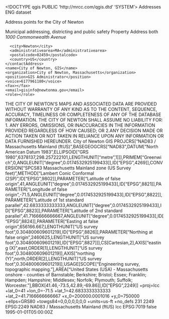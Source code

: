 <!DOCTYPE qgis PUBLIC 'http://mrcc.com/qgis.dtd' 'SYSTEM'>
<qgis version="3.20.1-Odense">
  <identifier>Addresses</identifier>
  <parentidentifier></parentidentifier>
  <language>ENG</language>
  <type>dataset</type>
  <title>Addresses</title>
  <abstract>Address points for the City of Newton

Municipal addressing, districting and public safety</abstract>
  <keywords vocabulary="Search keys">
    <keyword>Property</keyword>
    <keyword>Address</keyword>
  </keywords>
  <contact>
    <contactAddress>
      <type>both</type>
      <address>1000 Commonwealth Avenue</address>
      <city>Newton</city>
      <administrativearea>MA</administrativearea>
      <postalcode>02459</postalcode>
      <country>US</country>
    </contactAddress>
    <name>City of Newton, GIS</name>
    <organization>City of Newton, Massachusetts</organization>
    <position>GIS Administrator</position>
    <voice>6177961180</voice>
    <fax></fax>
    <email>gisinfo@newtonma.gov</email>
    <role></role>
  </contact>
  <links/>
  <fees></fees>
  <constraints type="Limitations of use">THE CITY OF NEWTON'S MAPS AND ASSOCIATED DATA ARE PROVIDED WITHOUT WARRANTY OF 
ANY KIND AS TO THE CONTENT, SEQUENCE, ACCURACY, TIMELINESS OR COMPLETENESS OF 
ANY OF THE DATABASE INFORMATION. THE CITY OF NEWTON SHALL ASSUME NO LIABILITY FOR: 
1. ANY ERRORS, OMISSIONS, OR INACCURACIES IN THE INFORMATION PROVIDED 
REGARDLESS OF HOW CAUSED; OR 
2.ANY DECISION MADE OR ACTION TAKEN OR NOT TAKEN IN RELIANCE UPON ANY 
INFORMATION OR DATA FURNISHED HEREUNDER.</constraints>
  <rights>City of Newton GIS</rights>
  <encoding></encoding>
  <crs>
    <spatialrefsys>
      <wkt>PROJCRS["NAD83 / Massachusetts Mainland (ftUS)",BASEGEOGCRS["NAD83",DATUM["North American Datum 1983",ELLIPSOID["GRS 1980",6378137,298.257222101,LENGTHUNIT["metre",1]]],PRIMEM["Greenwich",0,ANGLEUNIT["degree",0.0174532925199433]],ID["EPSG",4269]],CONVERSION["SPCS83 Massachusetts Mainland zone (US Survey feet)",METHOD["Lambert Conic Conformal (2SP)",ID["EPSG",9802]],PARAMETER["Latitude of false origin",41,ANGLEUNIT["degree",0.0174532925199433],ID["EPSG",8821]],PARAMETER["Longitude of false origin",-71.5,ANGLEUNIT["degree",0.0174532925199433],ID["EPSG",8822]],PARAMETER["Latitude of 1st standard parallel",42.6833333333333,ANGLEUNIT["degree",0.0174532925199433],ID["EPSG",8823]],PARAMETER["Latitude of 2nd standard parallel",41.7166666666667,ANGLEUNIT["degree",0.0174532925199433],ID["EPSG",8824]],PARAMETER["Easting at false origin",656166.667,LENGTHUNIT["US survey foot",0.304800609601219],ID["EPSG",8826]],PARAMETER["Northing at false origin",2460625,LENGTHUNIT["US survey foot",0.304800609601219],ID["EPSG",8827]]],CS[Cartesian,2],AXIS["easting (X)",east,ORDER[1],LENGTHUNIT["US survey foot",0.304800609601219]],AXIS["northing (Y)",north,ORDER[2],LENGTHUNIT["US survey foot",0.304800609601219]],USAGE[SCOPE["Engineering survey, topographic mapping."],AREA["United States (USA) - Massachusetts onshore - counties of Barnstable; Berkshire; Bristol; Essex; Franklin; Hampden; Hampshire; Middlesex; Norfolk; Plymouth; Suffolk; Worcester."],BBOX[41.46,-73.5,42.89,-69.86]],ID["EPSG",2249]]</wkt>
      <proj4>+proj=lcc +lat_0=41 +lon_0=-71.5 +lat_1=42.6833333333333 +lat_2=41.7166666666667 +x_0=200000.0001016 +y_0=750000 +ellps=GRS80 +towgs84=0,0,0,0,0,0,0 +units=us-ft +no_defs</proj4>
      <srsid>231</srsid>
      <srid>2249</srid>
      <authid>EPSG:2249</authid>
      <description>NAD83 / Massachusetts Mainland (ftUS)</description>
      <projectionacronym>lcc</projectionacronym>
      <ellipsoidacronym>EPSG:7019</ellipsoidacronym>
      <geographicflag>false</geographicflag>
    </spatialrefsys>
  </crs>
  <extent>
    <spatial crs="EPSG:2249" minx="-71.26620599999999683" maxx="-71.15744700000000478" miny="42.28801200000000193" minz="0" dimensions="2" maxy="42.36671799999999877" maxz="0"/>
    <temporal>
      <period>
        <start>1995-01-01T05:00:00Z</start>
        <end></end>
      </period>
    </temporal>
    <temporal>
      <period>
        <start></start>
        <end></end>
      </period>
    </temporal>
  </extent>
</qgis>
